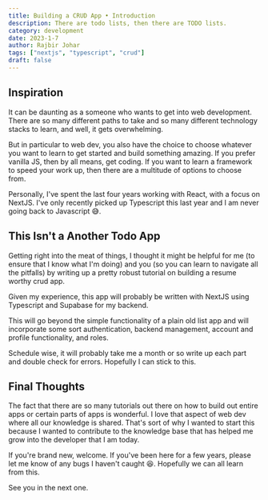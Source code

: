 ```yaml
---
title: Building a CRUD App • Introduction
description: There are todo lists, then there are TODO lists.
category: development
date: 2023-1-7
author: Rajbir Johar
tags: ["nextjs", "typescript", "crud"]
draft: false
---
```


## Inspiration

It can be daunting as a someone who wants to get into web development.
There are so many different paths to take and so many different technology 
stacks to learn, and well, it gets overwhelming.

But in particular to web dev, you also have the choice to choose whatever you want
to learn to get started and build something amazing. If you prefer vanilla JS, then
by all means, get coding. If you want to learn a framework to speed your work up, then
there are a multitude of options to choose from.

Personally, I've spent the last four years working with React, with a focus on NextJS.
I've only recently picked up Typescript this last year and I am never going back to
Javascript 😅.

## This Isn't a Another Todo App

Getting right into the meat of things, I thought it might be helpful for me (to ensure
that I know what I'm doing) and you (so you can learn to navigate all the pitfalls) by
writing up a pretty robust tutorial on building a resume worthy crud app.

Given my experience, this app will probably be written with NextJS using Typescript and
Supabase for my backend.

This will go beyond the simple functionality of a plain old list app and will incorporate
some sort authentication, backend management, account and profile functionality, and roles.

Schedule wise, it will probably take me a month or so write up each part and double check
for errors. Hopefully I can stick to this.

## Final Thoughts

The fact that there are so many tutorials out there on how to build out entire apps or
certain parts of apps is wonderful. I love that aspect of web dev where all our knowledge is shared.
That's sort of why I wanted to start this because I wanted to contribute to the knowledge base
that has helped me grow into the developer that I am today.

If you're brand new, welcome. If you've been here for a few years, please let me know of any
bugs I haven't caught 😆. Hopefully we can all learn from this.

See you in the next one.
